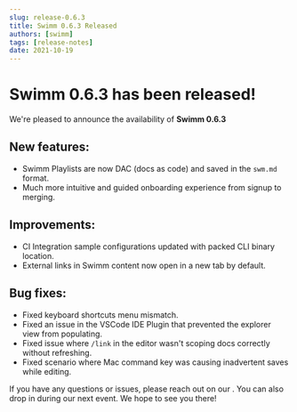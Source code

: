 ```yaml
---
slug: release-0.6.3
title: Swimm 0.6.3 Released
authors: [swimm] 
tags: [release-notes]
date: 2021-10-19
---
```


# Swimm 0.6.3 has been released!

We're pleased to announce the availability of **Swimm 0.6.3**<SwimmMoji text="release"/>

<SwimmReleaseBlogPost version="0.6.3" />

<SwimmReleaseVideo version="0.6.3" />

## New features:

 - Swimm Playlists are now DAC (docs as code) and saved in the `swm.md` format.
 - Much more intuitive and guided onboarding experience from signup to merging.

## Improvements:

 - CI Integration sample configurations updated with packed CLI binary location.
 - External links in Swimm content now open in a new tab by default.

## Bug fixes:

 - Fixed keyboard shortcuts menu mismatch.
 - Fixed an issue in the VSCode IDE Plugin that prevented the explorer view from populating.
 - Fixed issue where `/link` in the editor wasn't scoping docs correctly without refreshing.
 - Fixed scenario where Mac command key was causing inadvertent saves while editing.

If you have any questions or issues, please reach out on our <SwimmLink target="slack" />. You can
also drop in during our next <SwimmLink target="officeHours" /> event. We hope to see you there!

<SwimmReleaseTweet version="0.6.3"/>
